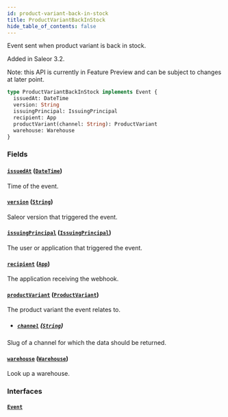 ```yaml
---
id: product-variant-back-in-stock
title: ProductVariantBackInStock
hide_table_of_contents: false
---
```


Event sent when product variant is back in stock.

Added in Saleor 3.2.

Note: this API is currently in Feature Preview and can be subject to changes at later point.

```graphql
type ProductVariantBackInStock implements Event {
  issuedAt: DateTime
  version: String
  issuingPrincipal: IssuingPrincipal
  recipient: App
  productVariant(channel: String): ProductVariant
  warehouse: Warehouse
}
```

### Fields

#### [`issuedAt`](#) ([`DateTime`](../../../developer/api-reference/scalars/date-time))

Time of the event.

#### [`version`](#) ([`String`](../../../developer/api-reference/scalars/string))

Saleor version that triggered the event.

#### [`issuingPrincipal`](#) ([`IssuingPrincipal`](../../../developer/api-reference/unions/issuing-principal))

The user or application that triggered the event.

#### [`recipient`](#) ([`App`](../../../developer/api-reference/objects/app))

The application receiving the webhook.

#### [`productVariant`](#) ([`ProductVariant`](../../../developer/api-reference/objects/product-variant))

The product variant the event relates to.

- ##### [`channel`](#) ([`String`](../../../developer/api-reference/scalars/string))

Slug of a channel for which the data should be returned.

#### [`warehouse`](#) ([`Warehouse`](../../../developer/api-reference/objects/warehouse))

Look up a warehouse.

### Interfaces

#### [`Event`](../../../developer/api-reference/interfaces/event)
